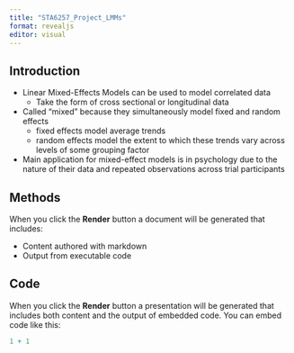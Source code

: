 ```yaml
---
title: "STA6257_Project_LMMs"
format: revealjs
editor: visual
---
```


## Introduction

-   Linear Mixed-Effects Models can be used to model correlated data
    -   Take the form of cross sectional or longitudinal data
-   Called "mixed" because they simultaneously model fixed and random effects
    -   fixed effects model average trends
    -   random effects model the extent to which these trends vary across levels of some grouping factor
-   Main application for mixed-effect models is in psychology due to the nature of their data and repeated observations across trial participants

## Methods

When you click the **Render** button a document will be generated that includes:

-   Content authored with markdown
-   Output from executable code

## Code

When you click the **Render** button a presentation will be generated that includes both content and the output of embedded code. You can embed code like this:

```r
1 + 1
```
